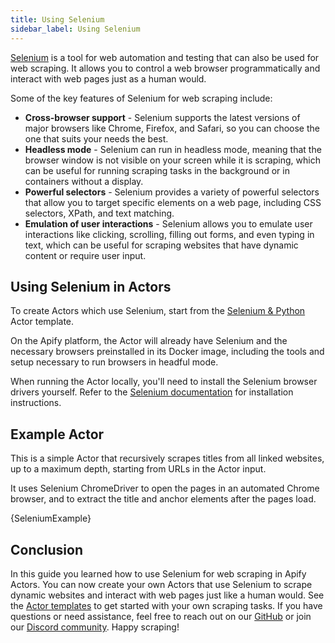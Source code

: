 ```yaml
---
title: Using Selenium
sidebar_label: Using Selenium
---
```




[Selenium](https://www.selenium.dev/) is a tool for web automation and testing that can also be used for web scraping. It allows you to control a web browser programmatically and interact with web pages just as a human would.

Some of the key features of Selenium for web scraping include:

- **Cross-browser support** - Selenium supports the latest versions of major browsers like Chrome, Firefox, and Safari,
so you can choose the one that suits your needs the best.
- **Headless mode** - Selenium can run in headless mode,
meaning that the browser window is not visible on your screen while it is scraping,
which can be useful for running scraping tasks in the background or in containers without a display.
- **Powerful selectors** - Selenium provides a variety of powerful selectors that allow you to target specific elements on a web page,
including CSS selectors, XPath, and text matching.
- **Emulation of user interactions** - Selenium allows you to emulate user interactions like clicking, scrolling, filling out forms,
and even typing in text, which can be useful for scraping websites that have dynamic content or require user input.

## Using Selenium in Actors

To create Actors which use Selenium, start from the [Selenium & Python](https://apify.com/templates/categories/python) Actor template.

On the Apify platform, the Actor will already have Selenium and the necessary browsers preinstalled in its Docker image,
including the tools and setup necessary to run browsers in headful mode.

When running the Actor locally, you'll need to install the Selenium browser drivers yourself.
Refer to the [Selenium documentation](https://www.selenium.dev/documentation/webdriver/getting_started/install_drivers/) for installation instructions.

## Example Actor

This is a simple Actor that recursively scrapes titles from all linked websites, up to a maximum depth, starting from URLs in the Actor input.

It uses Selenium ChromeDriver to open the pages in an automated Chrome browser, and to extract the title and anchor elements after the pages load.

<CodeBlock className="language-python">
    {SeleniumExample}
</CodeBlock>

## Conclusion

In this guide you learned how to use Selenium for web scraping in Apify Actors. You can now create your own Actors that use Selenium to scrape dynamic websites and interact with web pages just like a human would. See the [Actor templates](https://apify.com/templates/categories/python) to get started with your own scraping tasks. If you have questions or need assistance, feel free to reach out on our [GitHub](https://github.com/apify/apify-sdk-python) or join our [Discord community](https://discord.com/invite/jyEM2PRvMU). Happy scraping!
